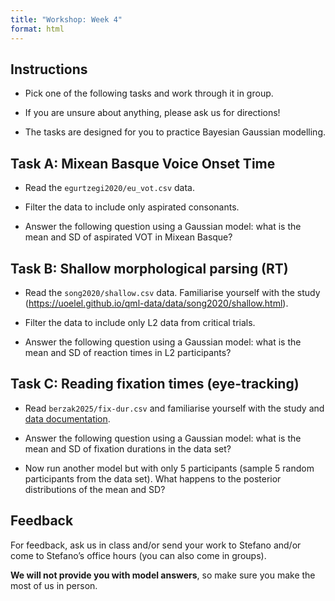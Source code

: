 ```yaml
---
title: "Workshop: Week 4"
format: html
---
```


::: callout-important
## Instructions

-   Pick one of the following tasks and work through it in group.

-   If you are unsure about anything, please ask us for directions!

-   The tasks are designed for you to practice Bayesian Gaussian modelling.
:::

::: callout-note
## Task A: Mixean Basque Voice Onset Time

-   Read the `egurtzegi2020/eu_vot.csv` data.

-   Filter the data to include only aspirated consonants.

-   Answer the following question using a Gaussian model: what is the mean and SD of aspirated VOT in Mixean Basque?
:::

::: callout-note
## Task B: Shallow morphological parsing (RT)

-   Read the `song2020/shallow.csv` data. Familiarise yourself with the study (<https://uoelel.github.io/qml-data/data/song2020/shallow.html>).

-   Filter the data to include only L2 data from critical trials.

-   Answer the following question using a Gaussian model: what is the mean and SD of reaction times in L2 participants?
:::

::: callout-note
## Task C: Reading fixation times (eye-tracking)

-   Read `berzak2025/fix-dur.csv` and familiarise yourself with the study and [data documentation](https://uoelel.github.io/qml-data/data/berzak2025/fix-dur.html).

-   Answer the following question using a Gaussian model: what is the mean and SD of fixation durations in the data set?

-   Now run another model but with only 5 participants (sample 5 random participants from the data set). What happens to the posterior distributions of the mean and SD?
:::

::: callout-tip
## Feedback

For feedback, ask us in class and/or send your work to Stefano and/or come to Stefano's office hours (you can also come in groups).

**We will not provide you with model answers**, so make sure you make the most of us in person.
:::
